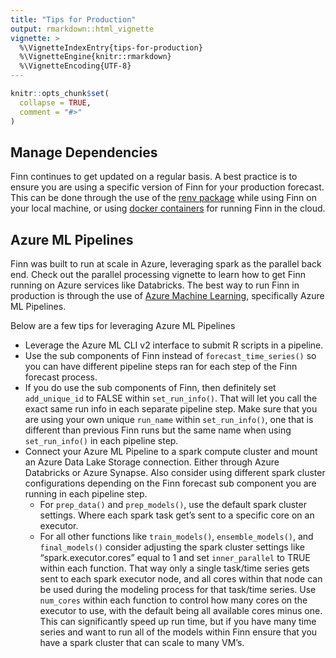 ```yaml
---
title: "Tips for Production"
output: rmarkdown::html_vignette
vignette: >
  %\VignetteIndexEntry{tips-for-production}
  %\VignetteEngine{knitr::rmarkdown}
  %\VignetteEncoding{UTF-8}
---
```


```r
knitr::opts_chunk$set(
  collapse = TRUE,
  comment = "#>"
)
```

## Manage Dependencies

Finn continues to get updated on a regular basis. A best practice is to ensure you are using a specific version of Finn for your production forecast. This can be done through the use of the [renv package](https://rstudio.github.io/renv/) while using Finn on your local machine, or using [docker containers](https://colinfay.me/docker-r-reproducibility/) for running Finn in the cloud.

## Azure ML Pipelines

Finn was built to run at scale in Azure, leveraging spark as the parallel back end. Check out the parallel processing vignette to learn how to get Finn running on Azure services like Databricks. The best way to run Finn in production is through the use of [Azure Machine Learning](https://learn.microsoft.com/en-us/azure/machine-learning/), specifically Azure ML Pipelines.

Below are a few tips for leveraging Azure ML Pipelines

-   Leverage the Azure ML CLI v2 interface to submit R scripts in a pipeline.
-   Use the sub components of Finn instead of `forecast_time_series()` so you can have different pipeline steps ran for each step of the Finn forecast process.
-   If you do use the sub components of Finn, then definitely set `add_unique_id` to FALSE within `set_run_info()`. That will let you call the exact same run info in each separate pipeline step. Make sure that you are using your own unique `run_name` within `set_run_info()`, one that is different than previous Finn runs but the same name when using `set_run_info()` in each pipeline step.
-   Connect your Azure ML Pipeline to a spark compute cluster and mount an Azure Data Lake Storage connection. Either through Azure Databricks or Azure Synapse. Also consider using different spark cluster configurations depending on the Finn forecast sub component you are running in each pipeline step.
    -   For `prep_data()` and `prep_models()`, use the default spark cluster settings. Where each spark task get's sent to a specific core on an executor.
    -   For all other functions like `train_models()`, `ensemble_models()`, and `final_models()` consider adjusting the spark cluster settings like "spark.executor.cores" equal to 1 and set `inner_parallel` to TRUE within each function. That way only a single task/time series gets sent to each spark executor node, and all cores within that node can be used during the modeling process for that task/time series. Use `num_cores` within each function to control how many cores on the executor to use, with the default being all available cores minus one. This can significantly speed up run time, but if you have many time series and want to run all of the models within Finn ensure that you have a spark cluster that can scale to many VM's.
